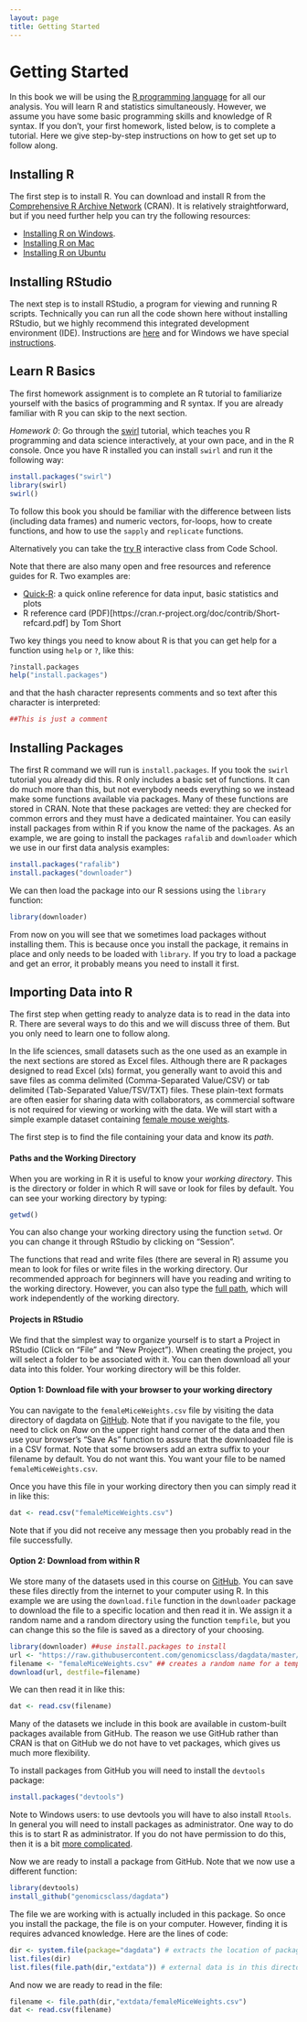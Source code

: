 ```yaml
---
layout: page
title: Getting Started
---
```


# Getting Started

In this book we will be using the
[R programming language](https://cran.r-project.org/) for all our
analysis. You will learn R and statistics simultaneously. However, we
assume you have some basic programming skills and knowledge of R
syntax. If you don't, your first homework, listed below, is to
complete a tutorial. Here we give step-by-step instructions on how to
get set up to follow along. 


## Installing R

The first step is to install R. You can download and install R from
the [Comprehensive R Archive Network](https://cran.r-project.org/)
(CRAN). It is relatively straightforward, but if you need further help
you can try the following resources: 

* [Installing R on Windows](https://github.com/genomicsclass/windows#installing-r). 
* [Installing R on Mac](http://youtu.be/Icawuhf0Yqo)
* [Installing R on Ubuntu](http://cran.r-project.org/bin/linux/ubuntu/README)

## Installing RStudio

The next step is to install RStudio, a program for viewing and running
R scripts. Technically you can run all the code shown here without
installing RStudio, but we highly recommend this integrated
development environment (IDE). Instructions are
[here](http://www.rstudio.com/products/rstudio/download/) and for
Windows we have special
[instructions](https://github.com/genomicsclass/windows). 

## Learn R Basics

The first homework assignment is to complete an R tutorial to
familiarize yourself with the basics of programming and R syntax. If
you are already familiar with R you can skip to the next section.

*Homework 0*:  Go through the [swirl](http://swirlstats.com/)
 tutorial, which teaches you R programming and data science
 interactively, at your own pace, and in the R console. Once you have
 R installed you can install `swirl` and run it the following way: 

```r
install.packages("swirl")
library(swirl)
swirl()
```

To follow this book you should be familiar with the difference between lists (including data frames) and numeric vectors, for-loops, how to create functions, and how to use the `sapply` and `replicate` functions.

Alternatively you can take the [try R](http://tryr.codeschool.com/) interactive class from Code School. 

Note that there are also many open and free resources and reference
guides for R. Two examples are:

* [Quick-R](http://www.statmethods.net/): a quick online reference for data input, basic statistics and plots
* R reference card (PDF)[https://cran.r-project.org/doc/contrib/Short-refcard.pdf] by Tom Short 

Two key things you need to know about R is that you can get help for a function using `help` or `?`, like this:
```r
?install.packages
help("install.packages")
```

and that the hash character represents comments and so text after this
character is interpreted:

```r
##This is just a comment
```

## Installing Packages

The first R command we will run is `install.packages`. If you took the
`swirl` tutorial you already did this. R only includes a basic set of
functions. It can do much more than this, but not everybody needs
everything so we instead make some functions available via
packages. Many of these functions are stored in CRAN. Note that these
packages are vetted: they are checked for common errors and they must have
a dedicated maintainer. You can easily install packages from within R if you know
the name of the packages. As an example, we are going to install the
packages `rafalib` and `downloader` which we use in our first data
analysis examples: 

```r
install.packages("rafalib")
install.packages("downloader")
```

We can then load the package into our R sessions using the `library` function:

```r
library(downloader)
```

From now on you will see that we sometimes load packages without
installing them. This is because once you install the package, it
remains in place and only needs to be loaded with `library`. If you
try to load a package and get an error, it probably means you need to
install it first.

## Importing Data into R

The first step when getting ready to analyze data is to read in the data into R. There are several ways to do this and we will discuss three of them. But you only need to learn one to follow along. 

In the life sciences, small datasets such as the one used as an
example in the next sections are stored as Excel files. Although there
are R packages designed to read Excel (xls) format, you generally want
to avoid this and save files as comma delimited (Comma-Separated
Value/CSV) or tab delimited (Tab-Separated Value/TSV/TXT) files.
These plain-text formats are often easier for sharing data with
collaborators, as commercial software is not required for viewing or
working with the data.
We will start with a simple example dataset containing
[female mouse weights](https://raw.githubusercontent.com/genomicsclass/dagdata/master/inst/extdata/femaleMiceWeights.csv).

The first step is to find the file containing your data and know its *path*. 


#### Paths and the Working Directory

When you are working in R it is useful to know your _working directory_. This is the directory or folder in which R will save or look for files by default. You can see your working directory by typing:

```r
getwd()
```

You can also change your working directory using the function `setwd`. Or you can change it through RStudio by clicking on "Session". 

The functions that read and write files (there are several in R) assume you mean to look for files or write files in the working directory. Our recommended approach for beginners will have you reading and writing to the working directory. However, you can also type the [full path](http://www.computerhope.com/jargon/a/absopath.htm), which will work independently of the working directory.

#### Projects in RStudio

We find that the simplest way to organize yourself is to start a Project in RStudio (Click on "File" and "New Project"). When creating the project, you will select a folder to be associated with it. You can then download all your data into this folder. Your working directory will be this folder.


#### Option 1: Download file with your browser to your working directory


You can navigate to the `femaleMiceWeights.csv` file by visiting the
data directory of dagdata on
[GitHub](https://github.com/genomicsclass/dagdata/tree/master/inst/extdata). Note
that if you navigate to the file, you need to click on *Raw* on the
upper right hand corner of the data and then use your browser's "Save
As" function to assure that the downloaded file is in a CSV
format. Note that some browsers add an extra suffix to your filename by
default. You do not want this. You want your file to be named
`femaleMiceWeights.csv`. 

Once you have this file in your working directory then you can simply read it in like this:

```r
dat <- read.csv("femaleMiceWeights.csv")
```

Note that if you did not receive any message then you probably read in the file successfully.

#### Option 2: Download from within R

We store many of the datasets used in this course on [GitHub](https://github.com/genomicsclass/). You can save these files directly from the internet to your computer using R. In this example we are using the `download.file` function in the `downloader` package to download the file to a specific location and then read it in. We assign it a random name and a random directory using the function `tempfile`, but you can change this so the file is saved as a directory of your choosing.

```r
library(downloader) ##use install.packages to install
url <- "https://raw.githubusercontent.com/genomicsclass/dagdata/master/inst/extdata/femaleMiceWeights.csv"
filename <- "femaleMiceWeights.csv" ## creates a random name for a temporary file
download(url, destfile=filename)
```

We can then read it in like this:
```r
dat <- read.csv(filename)
```

Many of the datasets we include in this book are available in custom-built packages available from GitHub. The reason we use GitHub rather than CRAN is that on GitHub we do not have to vet packages, which gives us much more flexibility. 

To install packages from GitHub you will need to install the `devtools` package:

```r
install.packages("devtools")
```

Note to Windows users: to use devtools you will have to also install `Rtools`. In general you will need to install packages as administrator. One way to do this is to start R as administrator. If you do not have permission to do this, then it is a bit [more complicated](http://www.magesblog.com/2012/04/installing-r-packages-without-admin.html). 

Now we are ready to install a package from GitHub. Note that we now use a different function:

```r
library(devtools)
install_github("genomicsclass/dagdata")
```

The file we are working with is actually included in this package. So once you install the package, the file is on your computer. However, finding it is requires advanced knowledge. Here are the lines of code:

```r
dir <- system.file(package="dagdata") # extracts the location of package
list.files(dir)
list.files(file.path(dir,"extdata")) # external data is in this directory
```

And now we are ready to read in the file:

```r
filename <- file.path(dir,"extdata/femaleMiceWeights.csv")
dat <- read.csv(filename)
```

